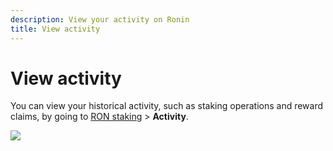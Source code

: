 ```yaml
---
description: View your activity on Ronin
title: View activity
---
```



# View activity
You can view your historical activity, such as staking operations and 
reward claims, 
by going to [RON staking](https://app.roninchain.com/staking) >
**Activity**.

<img src={activity} width={1440} />
